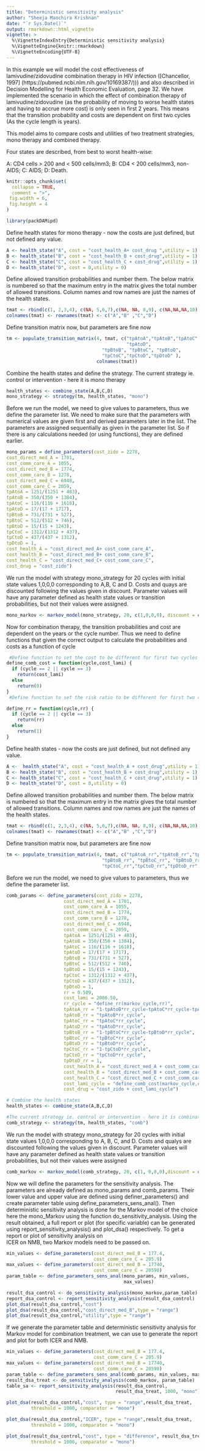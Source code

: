 ---
title: "Deterministic sensitivity analysis"
author: "Sheeja Manchira Krishnan"
date: "`r Sys.Date()`"
output: rmarkdown::html_vignette
vignette: >
  %\VignetteIndexEntry{Deterministic sensitivity analysis}
  %\VignetteEngine{knitr::rmarkdown}
  %\VignetteEncoding{UTF-8}
---

In this example we will model the cost effectiveness of lamivudine/zidovudine
combination therapy in HIV infection ([Chancellor, 1997] (https://pubmed.ncbi.nlm.nih.gov/10169387/))) and also described in Decision
Modelling for Health Economic Evaluation, page 32. We have implemented the 
scenario in which the effect of combination therapy of lamivudine/zidovudine 
(as the probability of moving to worse health states and having to accrue 
more cost) is only seen in first 2 years. This means that the transition 
probability and costs are dependent on first two cycles (As the cycle length is years).

This model aims to compare costs and utilities of two treatment
strategies, mono therapy and combined therapy.

Four states are described, from best to worst health-wise:

A: CD4 cells > 200 and < 500 cells/mm3;
B: CD4 < 200 cells/mm3, non-AIDS;
C: AIDS;
D: Death.
```{r, include = FALSE}
knitr::opts_chunk$set(
  collapse = TRUE,
  comment = ">",
 fig.width = 6, 
 fig.height = 4
)
```

```{r setup}
library(packDAMipd)
```

 Define health states for mono therapy - now the costs are just defined, but not defined any value.

```{r}
A <- health_state("A", cost = "cost_health_A+ cost_drug ",utility = 1)
B <- health_state("B", cost = "cost_health_B + cost_drug",utility = 1)
C <- health_state("C", cost = "cost_health_C + cost_drug",utility = 1)
D <- health_state("D", cost = 0,utility = 0)
```

 Define allowed transition probabilities and number them. The below matrix is 
 numbered so that the maximum entry in the matrix gives the total number of 
 allowed transitions. Column names and row names are just the names of the 
 health states.

```{r}
tmat <- rbind(c(1, 2,3,4), c(NA, 5,6,7),c(NA, NA, 8,9), c(NA,NA,NA,10))
colnames(tmat) <- rownames(tmat) <- c("A","B" ,"C","D")
```

 Define transition matrix now, but parameters are fine now
```{r}
tm <- populate_transition_matrix(4, tmat, c("tpAtoA","tpAtoB","tpAtoC",
                                            "tpAtoD",
                                   "tpBtoB", "tpBtoC", "tpBtoD",
                                   "tpCtoC","tpCtoD","tpDtoD" ), 
                                 colnames(tmat))
```
 Combine the health states and define the strategy. The current strategy ie. 
 control or intervention - here it is mono therapy


```{r}
health_states <- combine_state(A,B,C,D)
mono_strategy <- strategy(tm, health_states, "mono")

```
Before we run the model, we need to give values to parameters, thus we define 
the parameter list. We need to make sure that the parameters with numerical 
values are given first and derived parameters later in the list. The parameters 
are assigned sequentially as given in the parameter list. So if there is any calculations needed (or using functions), they are defined earlier.

```{r}
mono_params = define_parameters(cost_zido = 2278,
cost_direct_med_A = 1701,
cost_comm_care_A = 1055,
cost_direct_med_B = 1774,
cost_comm_care_B = 1278,
cost_direct_med_C = 6948,
cost_comm_care_C = 2059,
tpAtoA = 1251/(1251 + 483),
tpAtoB = 350/(350 + 1384),
tpAtoC = 116/(116 + 1618),
tpAtoD = 17/(17 + 1717),
tpBtoB = 731/(731 + 527),
tpBtoC = 512/(512 + 746),
tpBtoD = 15/(15 + 1243),
tpCtoC = 1312/(1312 + 437),
tpCtoD = 437/(437 + 1312),
tpDtoD = 1,
cost_health_A = "cost_direct_med_A+ cost_comm_care_A",
cost_health_B = "cost_direct_med_B+ cost_comm_care_B",
cost_health_C = "cost_direct_med_C+ cost_comm_care_C",
cost_drug = "cost_zido")
```

We run the model with strategy mono_strategy for 20 cycles with initial state 
values 1,0,0,0 corresponding to A,B, C and D. Costs and quays are discounted 
following the values given in discount. Parameter values will have any 
parameter defined as health state values or transition probabilities, but not 
their values were assigned.
```{r}

mono_markov <- markov_model(mono_strategy, 20, c(1,0,0,0), discount = c(0.06,0),mono_params)
```
 Now for combination therapy, the transition probabilities and cost are 
 dependent on the years or the cycle number. Thus we need to define functions 
 that given the correct output to calculate the probabilities and costs as a 
 function of cycle
```{r}
 #Define function to set the cost to be different for first two cycles
define_comb_cost = function(cycle,cost_lami) {
  if (cycle == 2 || cycle == 3)
    return(cost_lami)
  else
    return(0)
}
 #Define function to set the risk ratio to be different for first two cycles

define_rr = function(cycle,rr) {
  if (cycle == 2 || cycle == 3)
    return(rr)
  else
    return(1)
}
```

 Define health states - now the costs are just defined, but not defined any 
 value.
```{r}
A <-  health_state("A", cost = "cost_health_A + cost_drug",utility = 1)
B <- health_state("B", cost = "cost_health_B + cost_drug",utility = 1)
C <- health_state("C", cost = "cost_health_C + cost_drug",utility = 1)
D <- health_state("D", cost = 0,utility = 0)

```

Define allowed transition probabilities and number them. The below matrix is 
numbered so that the maximum entry in the matrix gives the total number of
allowed transitions. Column names and row names are just the names of the 
health states.


```{r}
tmat <- rbind(c(1, 2,3,4), c(NA, 5,6,7),c(NA, NA, 8,9), c(NA,NA,NA,10))
colnames(tmat) <- rownames(tmat) <- c("A","B" ,"C","D")

```

 Define transition matrix now, but parameters are fine now
```{r}
tm <- populate_transition_matrix(4, tmat, c("tpAtoA_rr","tpAtoB_rr","tpAtoC_rr","tpAtoD_rr",
                                   "tpBtoB_rr", "tpBtoC_rr", "tpBtoD_rr",
                                   "tpCtoC_rr","tpCtoD_rr","tpDtoD_rr" ), colnames(tmat) )

```
Before we run the model, we need to give values to parameters, thus we define 
the parameter list.
```{r}
comb_params <- define_parameters(cost_zido = 2278,
                     cost_direct_med_A = 1701,
                     cost_comm_care_A = 1055,
                     cost_direct_med_B = 1774,
                     cost_comm_care_B = 1278,
                     cost_direct_med_C = 6948,
                     cost_comm_care_C = 2059,
                     tpAtoA = 1251/(1251 + 483),
                     tpAtoB = 350/(350 + 1384),
                     tpAtoC = 116/(116 + 1618),
                     tpAtoD = 17/(17 + 1717),
                     tpBtoB = 731/(731 + 527),
                     tpBtoC = 512/(512 + 746),
                     tpBtoD = 15/(15 + 1243),
                     tpCtoC = 1312/(1312 + 437),
                     tpCtoD = 437/(437 + 1312),
                     tpDtoD = 1,
                     rr = 0.509,
                     cost_lami = 2086.50,
                     rr_cycle = "define_rr(markov_cycle,rr)",
                     tpAtoA_rr = "1-tpAtoB*rr_cycle-tpAtoC*rr_cycle-tpAtoD*rr_cycle",
                     tpAtoB_rr = "tpAtoB*rr_cycle",
                     tpAtoC_rr = "tpAtoC*rr_cycle",
                     tpAtoD_rr = "tpAtoD*rr_cycle",
                     tpBtoB_rr = "1-tpBtoC*rr_cycle-tpBtoD*rr_cycle",
                     tpBtoC_rr = "tpBtoC*rr_cycle",
                     tpBtoD_rr = "tpBtoD*rr_cycle",
                     tpCtoC_rr = "1-tpCtoD*rr_cycle",
                     tpCtoD_rr = "tpCtoD*rr_cycle",
                     tpDtoD_rr = 1,
                     cost_health_A = "cost_direct_med_A + cost_comm_care_A",
                     cost_health_B = "cost_direct_med_B + cost_comm_care_B",
                     cost_health_C = "cost_direct_med_C + cost_comm_care_C",
                     cost_lami_cycle = "define_comb_cost(markov_cycle,cost_lami)",
                     cost_drug = "cost_zido + cost_lami_cycle")
```


```{r}
# Combine the health states
health_states <- combine_state(A,B,C,D)

#The current strategy ie. control or intervention - here it is combination therapy
comb_strategy <- strategy(tm, health_states, "comb")

```

We run the model with strategy mono_strategy for 20 cycles with initial state 
values 1,0,0,0 corresponding to A, B, C, and D. Costs and qualys are discounted following the values given in discount. Parameter values will have any parameter defined as health state values or transition probabilities, but not their values 
were assigned
```{r}
comb_markov <- markov_model(comb_strategy, 20, c(1, 0,0,0),discount = c(0.06,0.0),comb_params)
```

Now we will define the parameters for the sensitivity analysis. The parameters
are already defined as mono_params and comb_params. Their lower value and upper
value are defined using definer_parameters() and create parameter table using define_parameters_sens_anal(). Then deterministic sensitivity analysis is done 
for the Markov model of the choice here the mono_Markov using the function do_sensitivity_analysis. Using the result obtained, a full report or plot (for specific variable) can be generated using report_sensitivity_analysis() and 
plot_dsa() respectively. To get a report or plot of sensitivity analysis on  
ICER on NMB, two Markov models need to be passed on.

```{r}
min_values <- define_parameters(cost_direct_med_B = 177.4, 
                                cost_comm_care_C = 205.9)
max_values <- define_parameters(cost_direct_med_B = 17740, 
                                cost_comm_care_C = 20590)
param_table <- define_parameters_sens_anal(mono_params, min_values, 
                                           max_values)

result_dsa_control <- do_sensitivity_analysis(mono_markov,param_table)
report_dsa_control <- report_sensitivity_analysis(result_dsa_control)
plot_dsa(result_dsa_control,"cost")
plot_dsa(result_dsa_control,"cost_direct_med_B",type = "range")
plot_dsa(result_dsa_control,"utility",type = "range")

```
If we generate the parameter table and deterministic sensitivity analysis 
for Markov model for combination treatment, we can use to generate the report 
and plot for both ICER and NMB.

```{r}
min_values <- define_parameters(cost_direct_med_B = 177.4, 
                                cost_comm_care_C = 205.9)
max_values <- define_parameters(cost_direct_med_B = 17740, 
                                cost_comm_care_C = 20590)
param_table <- define_parameters_sens_anal(comb_params, min_values, max_values)
result_dsa_treat <- do_sensitivity_analysis(comb_markov, param_table)
table_sa <- report_sensitivity_analysis(result_dsa_control, 
                                        result_dsa_treat, 1000, "mono")
```

```{r}
plot_dsa(result_dsa_control,"cost", type = "range",result_dsa_treat, 
         threshold = 1000, comparator = "mono")
```

```{r}
plot_dsa(result_dsa_control,"ICER", type = "range",result_dsa_treat, 
         threshold = 1000, comparator = "mono")
```

```{r}
plot_dsa(result_dsa_control,"cost", type = "difference", result_dsa_treat, 
         threshold = 1000, comparator = "mono")
```

